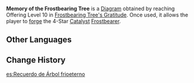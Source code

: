 {{Item Infobox
|id           = 221011
|image        = Item Diagram.png
|type         = Forging Blueprints
|invCategory  = Precious Items
|rarity       = 4
|description  = Through this memory, you can master the method to make a [[Frostbearer]] (Catalyst).
|source1      = Reach Offering Level 10 in [[Frostbearing Tree's Gratitude]].
}}

'''Memory of the Frostbearing Tree''' is a [[Diagram]] obtained by reaching Offering Level 10 in [[Frostbearing Tree's Gratitude]]. Once used, it allows the player to [[Forging|forge]] the 4-Star [[Catalysts|Catalyst]] [[Frostbearer]].

==Other Languages==
{{Other Languages
|en      = Memory of the Frostbearing Tree
|zhs     = 忍冬之树的记忆
|zhs_rm  = Rěndōng zhī Shù de Jìyì
|zht     = 忍冬之樹的記憶
|zht_rm  = Rěndōng zhī Shù de Jìyì
|zh_tl   = Memory of the Frostbearing Tree
|ja      = 冬忍びの樹の記憶
|ja_rm   = Fuyu-shinobi no Ki no Kioku{{Assumed}}
|ja_tl   = Memory of the Frostbearing Tree
|ko      = 인동의 나무의 기억
|ko_rm   = 
|ko_tl   = 
|es      = Recuerdo de Árbol frioeterno
|es_tl   = 
|fr      = Mémoires de l'Arbre permagelé
|fr_tl   = Memories of the Permafrozen Tree
|ru      = Воспоминания Дерева вечной мерзлоты
|ru_tl   = 
|th      = ความทรงจำของ Frostbearing Tree
|th_rm   = 
|th_tl   = 
|vi      = Ký ức Cây Chịu Lạnh
|vi_tl   = 
|de      = Erinnerung des Permafrostbaums
|de_tl   = Memory of the Permafrost Tree
|id      = Memory of the Frostbearing Tree
|pt      = Memórias da Árvore Sabugueiro
|pt_tl   = 
}}

==Change History==
{{Change History|1.2}}
[[es:Recuerdo de Árbol frioeterno]]